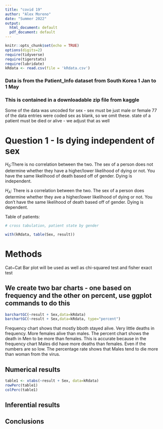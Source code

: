 ```yaml
---
title: "covid 19"
author: "Alex Moreno"
date: "Summer 2022"
output:
  html_document: default
  pdf_document: default
---
```


```r
knitr::opts_chunk$set(echo = TRUE)
options(digits=2)
require(tidyverse)
require(tigerstats)
require(lubridate)
kRdata <- read.csv(file = 'kRdata.csv')
```
### Data is from the Patient_Info dataset from South Korea 1 Jan to 1 May 
### This is contained in a downloadable zip file from kaggle

Some of the data was uncoded for sex - sex must be just male or female
77 of the data entries were coded sex  as blank, so we omit these.
state of a patient must be died or alive - we adjust that as well   
  
# Question 1 - Is dying independent of sex

$H_0$:There is no correlation between the two. The sex of a person does not determine whether they have a higher/lower likelihood of dying or not. You have the same likelihood of death based off of gender. Dying is independent. 

$H_A$: There is a correlation between the two. The sex of a person does determine whether they ave a higher/lower likelihood of dying or not. You don't have the same likelihood of death based off of gender. Dying is dependent. 



Table of patients:
```r

# cross tabulation, patient state by gender

with(kRdata, table(Sex, result))

```

# Methods

Cat~Cat
Bar plot will be used as well as chi-squared test and fisher exact test

## We create two bar charts - one based on frequency and the other on percent, use ggplot commands to do this


```r
barchartGC(~result + Sex,data=kRdata)
barchartGC(~result + Sex,data=kRdata, type="percent")
```

Frequency chart shows that mostly bboth stayed alive. Very little deaths in frequency. More females alive than males. The percent chart shows the death in Men to be more than females. This is accurate because in the frequency chart Males did have more deaths than females. Even if the numbers are so low. The percentage rate shows that Males tend to die more than woman from the virus.

  
## Numerical results

```r
table1 <- xtabs(~result + Sex, data=kRdata)
rowPerc(table1)
colPerc(table1)
```


## Inferential results 




## Conclusions

